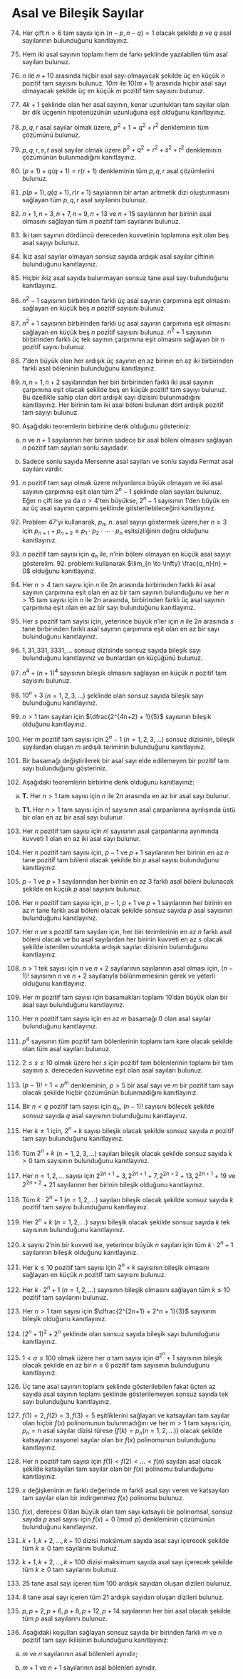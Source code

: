 # Asal ve Bileşik Sayılar

74. Her çift $n > 6$ tam sayısı için $(n - p, n - q) = 1$ olacak şekilde $p$ ve $q$ asal sayılarının bulunduğunu kanıtlayınız.

75. Hem iki asal sayının toplamı hem de farkı şeklinde yazılabilen tüm asal sayıları bulunuz.

76. $n$ ile $n + 10$ arasında hiçbir asal sayı olmayacak şekilde üç en küçük $n$ pozitif tam sayısını bulunuz. $10m$ ile $10(m + 1)$ arasında hiçbir asal sayı olmayacak şekilde üç en küçük $m$ pozitif tam sayısını bulunuz.

77. $4k + 1$ şeklinde olan her asal sayının, kenar uzunlukları tam sayılar olan bir dik üçgenin hipotenüzünün uzunluğuna eşit olduğunu kanıtlayınız.

78. $p, q, r$ asal sayılar olmak üzere, $p^2 + 1 = q^2 + r^2$ denkleminin tüm çözümünü bulunuz.

79. $p, q, r, s, t$ asal sayılar olmak üzere $p^2 + q^2 = r^2 + s^2 + t^2$ denkleminin çözümünün bulunmadığını kanıtlayınız.

80. $(p + 1) + q(q + 1) = r(r + 1)$ denkleminin tüm $p, q, r$ asal çözümlerini bulunuz.

81. $p(p + 1), q(q + 1), r(r + 1)$ sayılarının bir artan aritmetik dizi oluşturmasını sağlayan tüm $p, q, r$ asal sayılarını bulunuz.

82. $n + 1, n + 3, n + 7, n + 9, n + 13$ ve $n + 15$ sayılarının her birinin asal olmasını sağlayan tüm $n$ pozitif tam sayılarını bulunuz.

83. İki tam sayının dördüncü dereceden kuvvetinin toplamına eşit olan beş asal sayıyı bulunuz.

84. İkiz asal sayılar olmayan sonsuz sayıda ardışık asal sayılar çiftinin bulunduğunu kanıtlayınız.

85. Hiçbir ikiz asal sayıda bulunmayan sonsuz tane asal sayı bulunduğunu kanıtlayınız.

86. $n^2 - 1$ sayısının birbirinden farklı üç asal sayının çarpımına eşit olmasını sağlayan en küçük beş $n$ pozitif sayısını bulunuz.

87. $n^2 + 1$ sayısının birbirinden farklı üç asal sayının çarpımına eşit olmasını sağlayan en küçük beş $n$ pozitif sayısını bulunuz. $n^2 + 1$ sayısının birbirinden farklı üç tek sayının çarpımına eşit olmasını sağlayan bir $n$ pozitif sayısı bulunuz.

88. 7’den büyük olan her ardışık üç sayının en az birinin en az iki birbirinden farklı asal böleninin bulunduğunu kanıtlayınız.

89. $n, n + 1, n + 2$ sayılarından her biri birbirinden farklı iki asal sayının çarpımına eşit olacak şekilde beş en küçük pozitif tam sayıyı bulunuz. Bu özellikle sahip olan dört ardışık sayı dizisini bulunmadığını kanıtlayınız. Her birinin tam iki asal böleni bulunan dört ardışık pozitif tam sayıyı bulunuz.

90. Aşağıdaki teoremlerin birbirine denk olduğunu gösteriniz:

   (a) $n$ ve $n + 1$ sayılarının her birinin sadece bir asal böleni olmasını sağlayan $n$ pozitif tam sayıları sonlu sayıdadır.

   (b) Sadece sonlu sayıda Mersenne asal sayıları ve sonlu sayıda Fermat asal sayıları vardır.

91. $n$ pozitif tam sayı olmak üzere milyonlarca büyük olmayan ve iki asal sayının çarpımına eşit olan tüm $2^n - 1$ şeklinde olan sayıları bulunuz. Eğer $n$ çift ise ya da $n > 4$'ten büyükse, $2^n - 1$ sayısının 1’den büyük en az üç asal sayının çarpımı şeklinde gösterilebileceğini kanıtlayınız.

92.  Problem 47'yi kullanarak, $p_n$, $n$. asal sayıyı göstermek üzere,her $n \geq 3$ için $p_{n+1} + p_{n+2} \leq p_1 \cdot p_2 \cdot \cdots \cdot p_n$ eşitsizliğinin doğru olduğunu kanıtlayınız.

93. $n$ pozitif tam sayısı için $q_n$ ile, $n$'nin böleni olmayan en küçük asal sayıyı gösterelim. 92. problemi kullanarak $\lim_{n \to \infty} \frac{q_n}{n} = 0$ olduğunu kanıtlayınız.

94. Her $n > 4$ tam sayısı için $n$ ile $2n$ arasında birbirinden farklı iki asal sayının çarpımına eşit olan en az bir tam sayının bulunduğunu ve her $n > 15$ tam sayısı için $n$ ile $2n$ arasında, birbirinden farklı üç asal sayının çarpımına eşit olan en az bir sayı bulunduğunu kanıtlayınız.

95. Her $s$ pozitif tam sayısı için, yeterince büyük $n$'ler için $n$ ile $2n$ arasında $s$ tane birbirinden farklı asal sayının çarpımına eşit olan en az bir sayı bulunduğunu kanıtlayınız.

96. $1, 31, 331, 3331, \dots$ sonsuz dizisinde sonsuz sayıda bileşik sayı bulunduğunu kanıtlayınız ve bunlardan en küçüğünü bulunuz.

97. $n^4 + (n + 1)^4$ sayısının bileşik olmasını sağlayan en küçük $n$ pozitif tam sayısını bulunuz.

98. $10^n + 3$ $(n = 1, 2, 3, \dots)$ şeklinde olan sonsuz sayıda bileşik sayı bulunduğunu kanıtlayınız.

99. $n > 1$ tam sayıları için $\dfrac{2^{4n+2} + 1}{5}$ sayısının bileşik olduğunu kanıtlayınız.

100. Her $m$ pozitif tam sayısı için $2^n - 1$ $(n = 1, 2, 3, \dots)$ sonsuz dizisinin, bileşik sayılardan oluşan $m$ ardışık teriminin bulunduğunu kanıtlayınız.

101. Bir basamağı değiştirilerek bir asal sayı elde edilemeyen bir pozitif tam sayı bulunduğunu gösteriniz.

102. Aşağıdaki teoremlerin birbirine denk olduğunu kanıtlayınız:

(a) **T.** Her $n > 1$ tam sayısı için $n$ ile $2n$ arasında en az bir asal sayı bulunur.

(b) **T1.** Her $n > 1$ tam sayısı için $n!$ sayısının asal çarpanlarına ayrılışında üstü bir olan en az bir asal sayı bulunur.

103. Her $n$ pozitif tam sayısı için $n!$ sayısının asal çarpanlarına ayrımında kuvveti 1 olan en az iki asal sayı bulunur.

104. Her $n$ pozitif tam sayısı için, $p - 1$ ve $p + 1$ sayılarının her birinin en az $n$ tane pozitif tam böleni olacak şekilde bir $p$ asal sayısı bulunduğunu kanıtlayınız.

105. $p - 1$ ve $p + 1$ sayılarından her birinin en az 3 farklı asal böleni bulunacak şekilde en küçük $p$ asal sayısını bulunuz.

106. Her $n$ pozitif tam sayısı için, $p - 1$, $p + 1$ ve $p + 1$ sayılarının her birinin en az $n$ tane farklı asal böleni olacak şekilde sonsuz sayıda $p$ asal sayısının bulunduğunu kanıtlayınız.

107. Her $n$ ve $s$ pozitif tam sayıları için, her biri terimlerinin en az $n$ farklı asal böleni olacak ve bu asal sayılardan her birinin kuvveti en az $s$ olacak şekilde istenilen uzunlukta ardışık sayılar dizisinin bulunduğunu kanıtlayınız.

108. $n > 1$ tek sayısı için $n$ ve $n + 2$ sayılarının sayılarının asal olması için, $(n - 1)!$ sayısının $n$ ve $n + 2$ sayılarıyla bölünmemesinin gerek ve yeterli olduğunu kanıtlayınız.

109. Her $m$ pozitif tam sayısı için basamakları toplamı 10’dan büyük olan bir asal sayı bulunduğunu kanıtlayınız.

110. Her $n$ pozitif tam sayısı için en az $m$ basamağı 0 olan asal sayılar bulunduğunu kanıtlayınız.

111. $p^4$ sayısının tüm pozitif tam bölenlerinin toplamı tam kare olacak şekilde olan tüm asal sayıları bulunuz.

112. $2 \leq s \leq 10$ olmak üzere her $s$ için pozitif tam bölenlerinin toplamı bir tam sayının $s$. dereceden kuvvetine eşit olan asal sayıları bulunuz.


113. $(p - 1)! + 1 = p^m$ denkleminin, $p > 5$ bir asal sayı ve $m$ bir pozitif tam sayı olacak şekilde hiçbir çözümünün bulunmadığını kanıtlayınız.

114. Bir $n < q$ pozitif tam sayısı için $q_n$, $(n - 1)!$ sayısını bölecek şekilde sonsuz sayıda $q$ asal sayısının bulunduğunu kanıtlayınız.

115. Her $k \neq 1$ için, $2^n + k$ sayısı bileşik olacak şekilde sonsuz sayıda $n$ pozitif tam sayı bulunduğunu kanıtlayınız.

116. Tüm $2^n + k$ $(n = 1, 2, 3, \dots)$ sayıları bileşik olacak şekilde sonsuz sayıda $k > 0$ tam sayısının bulunduğunu kanıtlayınız.

117. Her $n = 1, 2, \dots$ sayısı için $2^{2n+1} + 3, 2^{2n+1} + 7, 2^{2n+2} + 13, 2^{2n+1} + 19$ ve $2^{2n+2} + 21$ sayılarının her birinin bileşik olduğunu kanıtlayınız.

118. Tüm $k \cdot 2^n + 1$ $(n = 1, 2, \dots)$ sayıları bileşik olacak şekilde sonsuz sayıda $k$ pozitif tam sayısı bulunduğunu kanıtlayınız.

119. Her $2^n + k$ $(n = 1, 2, \dots)$ sayısı bileşik olacak şekilde sonsuz sayıda $k$ tek sayısının bulunduğunu kanıtlayınız.

120. $k$ sayısı $2$’nin bir kuvveti ise, yeterince büyük $n$ sayıları için tüm $k \cdot 2^n + 1$ sayılarının bileşik olduğunu kanıtlayınız.

121. Her $k \leq 10$ pozitif tam sayısı için $2^n + k$ sayısının bileşik olmasını sağlayan en küçük $n$ pozitif tam sayısını bulunuz.

122. Her $k \cdot 2^n + 1$ $(n = 1, 2, \dots)$ sayısının bileşik olmasını sağlayan tüm $k \leq 10$ pozitif tam sayılarını bulunuz.

123. Her $n > 1$ tam sayısı için $\dfrac{2^{2n+1} + 2^n + 1}{3}$ sayısının bileşik olduğunu kanıtlayınız.

124. $(2^n + 1)^2 + 2^n$ şeklinde olan sonsuz sayıda bileşik sayı bulunduğunu kanıtlayınız.

125. $1 < a \leq 100$ olmak üzere her $a$ tam sayısı için $a^{2^n} + 1$ sayısının bileşik olacak şekilde en az bir $n \leq 6$ pozitif tam sayısının bulunduğunu kanıtlayınız.

126. Üç tane asal sayının toplamı şeklinde gösterilebilen fakat üçten az sayıda asal sayının toplamı şeklinde gösterilemeyen sonsuz sayıda tek sayı bulunduğunu kanıtlayınız.

127. $f(1) = 2, f(2) = 3, f(3) = 5$ eşitliklerini sağlayan ve katsayıları tam sayılar olan hiçbir $f(x)$ polinomunun bulunmadığını ve her $m > 1$ tam sayısı için, $p_n = n$ asal sayılar dizisi türese $(f(k) = p_n (n = 1, 2, \dots))$ olacak şekilde katsayıları rasyonel sayılar olan bir $f(x)$ polinomunun bulunduğunu kanıtlayınız.

128. Her $n$ pozitif tam sayısı için $f(1) < f(2) < \dots < f(n)$ sayıları asal olacak şekilde katsayıları tam sayılar olan bir $f(x)$ polinomu bulunduğunu kanıtlayınız.

129. $x$ değişkeninin $m$ farklı değerinde $m$ farklı asal sayı veren ve katsayıları tam sayılar olan bir indirgenmez $f(x)$ polinomu bulunuz.

130. $f(x)$, derecesi 0’dan büyük olan tam sayı katsayılı bir polinomsal, sonsuz sayıda $p$ asal sayısı için $f(x) = 0 \pmod{p}$ denkleminin çözümünün bulunduğunu kanıtlayınız.

131. $k + 1, k + 2, \dots, k + 10$ dizisi maksimum sayıda asal sayı içerecek şekilde tüm $k \geq 0$ tam sayılarını bulunuz.

132. $k + 1, k + 2, \dots, k + 100$ dizisi maksimum sayıda asal sayı içerecek şekilde tüm $k \geq 0$ tam sayılarını bulunuz.

133. 25 tane asal sayı içeren tüm 100 ardışık sayıdan oluşan dizileri bulunuz.

134. 8 tane asal sayı içeren tüm 21 ardışık sayıdan oluşan dizileri bulunuz.

135. $p, p + 2, p + 6, p + 8, p + 12, p + 14$ sayılarının her biri asal olacak şekilde tüm $p$ asal sayılarını bulunuz.

136. Aşağıdaki koşulları sağlayan sonsuz sayıda bir birinden farklı $m$ ve $n$ pozitif tam sayı ikilisinin bulunduğunu kanıtlayınız:

(a) $m$ ve $n$ sayılarının asal bölenleri aynıdır;

(b) $m + 1$ ve $n + 1$ sayılarının asal bölenleri aynıdır.
